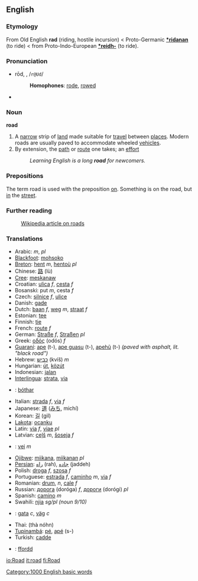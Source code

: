 ==English==
===Etymology===
From Old English '''rad''' (riding, hostile incursion) < Proto-Germanic '''[[*ridanan]]''' (to ride) <  from Proto-Indo-European '''[[*reidh-]]''' (to ride).

=== Pronunciation ===
*rōd, {{IPA|/rəʊd/}}, /<tt>r@Ud</tt>/
*:'''Homophones''': [[rode]], [[rowed]]
*:{{IPA|[[Rhymes:English:-əʊd|Rhymes: -əʊd]]}}
*{{audio|en-us-road.ogg|Audio (US)}}

=== Noun ===
'''road'''
# A [[narrow]] strip of [[land]] made suitable for [[travel]] between [[places]]. Modern roads are usually paved to accommodate wheeled [[vehicle]]s.
# By extension, the [[path]] or [[route]] one takes; an [[effort]]
#:''Learning English is a long '''road''' for newcomers.''

===Prepositions===
The term road is used with the preposition [[on]]. Something is on the road, but [[in]] the [[street]].

===Further reading===
:[[w:road|Wikipedia article on roads]]

=== Translations ===
{{top}}
*Arabic: {{ARchar|[[طريق|طَرِيق]]}} {{IPAchar|(ʈaríːq)}} ''m'', {{ARchar|[[طرق|طُرُق]]}} {{IPAchar|(ʈúruq)}} ''pl''
*[[Blackfoot]]: [[mohsoko]]
*[[Breton]]: [[hent]] ''m'', [[hentoù]] ''pl''
*Chinese: [[路]] (lù)
*[[Cree]]: [[meskanaw]]
*Croatian: [[ulica]] ''f'', [[cesta]] ''f''
*Bosanski: put ''m'', cesta ''f''
*Czech: [[silnice]] ''f'', [[ulice]]
*Danish: [[gade]]
*Dutch: [[baan]] ''f'', [[weg]] ''m'', [[straat]] ''f''
*Estonian: [[tee]]
*Finnish: [[tie]]
*French: [[route]] ''f''
*German: [[Straße]] ''f'', [[Straßen]] ''pl''
*Greek: [[οδός]] (odós) ''f''
*[[Guaraní]]: [[ape]] (t-), [[ape guasu]] (t-), [[apehũ]] (t-) ''(paved with asphalt, lit. "black road")''
*Hebrew: [[כביש]] (kvíš) ''m''
*Hungarian: [[út]], [[közút]]
*Indonesian: [[jalan]]
*[[Interlingua]]: [[strata]], [[via]]
{{mid}}
*{{ga}}: [[bóthar]]
*Italian: [[strada]] ''f'', [[via]] ''f''
*Japanese: [[道]] ([[みち]], michí)
*Korean: [[길]] (gil)
*[[Lakota]]: [[ocanku]]
*Latin: [[via]] ''f'', [[viae]] ''pl''
*Latvian: [[ceļš]] ''m'', [[šoseja]] ''f''
*{{no}}: [[vei]] ''m''
*[[Ojibwe]]: [[miikana]], [[miikanan]] ''pl''
*[[Persian]]: [[راه]] (rah), [[جاده]] (jaddeh)
*Polish: [[droga]] ''f'', [[szosa]] ''f''
*Portuguese: [[estrada]] ''f'', [[caminho]] ''m'', [[via]] ''f''
*Romanian: [[drum]], ''n'', [[cale]] ''f''
*Russian: [[дорога]] (doróga) ''f'', [[дороги]] (dorógi) ''pl''
*Spanish: [[camino]] ''m''
*Swahili: [[njia]] ''sg/pl (noun 9/10)''
*{{sv}}: [[gata]] ''c'', [[väg]] ''c''
*Thai: {{THchar|[[ถนน]]}} (thà nóhn)
*[[Tupinambá]]: [[pé]], [[apé]] (s-)
*Turkish: [[cadde]]
*{{cy}}: [[ffordd]]
{{bottom}}
[[Category:1000 English basic words]]

[[io:Road]]
[[it:road]]
[[fi:Road]]